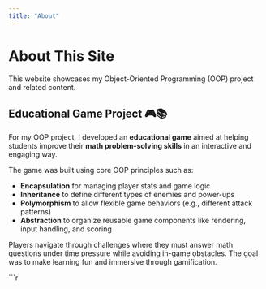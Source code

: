 ```yaml
---
title: "About"
---
```


# About This Site

This website showcases my Object-Oriented Programming (OOP) project and related content.

## Educational Game Project 🎮📚

For my OOP project, I developed an **educational game** aimed at helping students improve their **math problem-solving skills** in an interactive and engaging way.

The game was built using core OOP principles such as:

- **Encapsulation** for managing player stats and game logic
- **Inheritance** to define different types of enemies and power-ups
- **Polymorphism** to allow flexible game behaviors (e.g., different attack patterns)
- **Abstraction** to organize reusable game components like rendering, input handling, and scoring

Players navigate through challenges where they must answer math questions under time pressure while avoiding in-game obstacles. The goal was to make learning fun and immersive through gamification.

```r
